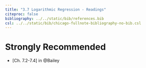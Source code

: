 ```yaml
---
title: "3.7 Logarithmic Regression - Readings"
citeproc: false
bibliography: ../../static/bib/references.bib
csl: ../../static/bib/chicago-fullnote-bibliography-no-bib.csl
---
```


# Strongly Recommended

- <i class="fas fa-book"></i> [Ch. 7.2-7.4] in @Bailey


